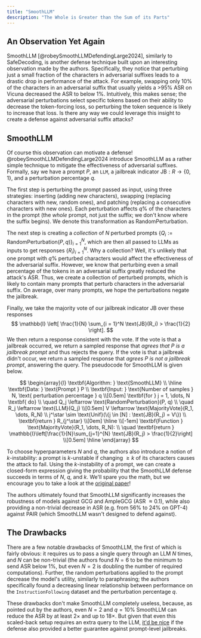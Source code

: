 ```yaml
---
title: "SmoothLLM"
description: "The Whole is Greater than the Sum of its Parts"
---
```


## An Observation Yet Again
SmoothLLM [@robeySmoothLLMDefendingLarge2024], similarly to SafeDecoding, is another defense technique built upon an interesting observation made by the authors. Specifically, they notice that perturbing just a small fraction of the characters in adversarial suffixes leads to a drastic drop in performance of the attack. For example, swapping only 10% of the characters in an adversarial suffix that usually yields a >95% ASR on Vicuna decreased the ASR to below 1%. Intuitively, this makes sense; the adversarial perturbations select specific tokens based on their ability to decrease the token-forcing loss, so perturbing the token sequence is likely to increase that loss. Is there any way we could leverage this insight to create a defense against adversarial suffix attacks?

## SmoothLLM
Of course this observation can motivate a defense! @robeySmoothLLMDefendingLarge2024 introduce SmoothLLM as a rather simple technique to mitigate the effectiveness of adversarial suffixes. Formally, say we have a prompt $P$, an $\texttt{LLM}$, a jailbreak indicator $\text{JB} : R \to \{0, 1\}$, and a perturbation percentage $q$.

The first step is perturbing the prompt passed as input, using three strategies: inserting (adding new characters), swapping (replacing characters with new, random ones), and patching (replacing a consecutive characters with new ones). Each perturbation affects $q\%$ of the characters in the prompt (the *whole* prompt, not just the suffix; we don't know where the suffix begins). We denote this transformation as $\text{RandomPerturbation}$.

The next step is creating a *collection* of $N$ perturbed prompts $\{Q_i := \text{RandomPerturbation}(P, q)\}_{i = 1}^N$, which are then all passed to LLMs as inputs to get responses $\{R_i\}_{i = 1}^N$. Why a collection? Well, it's unlikely that one prompt with $q\%$ perturbed characters would affect the effectiveness of the adversarial suffix. However, we know that perturbing even a small percentage of the tokens in an adversarial suffix greatly reduced the attack's ASR. Thus, we create a collection of perturbed prompts, which is likely to contain many prompts that perturb characters in the adversarial suffix. On average, over many prompts, we hope the perturbations negate the jailbreak.

Finally, we take the majority vote of our jailbreak indicator $\text{JB}$ over these responses
$$
\mathbb{I} \left[ \frac{1}{N} \sum_{i = 1}^N \text{JB}(R_i) > \frac{1}{2} \right].
$$
We then return a response consistent with the vote. If the vote is that a jailbreak occurred, we return a sampled response that *agrees that $P$ is a jailbreak prompt* and thus rejects the query. If the vote is that a jailbreak didn't occur, we return a sampled response that *agrees $P$ is not a jailbreak prompt*, answering the query. The pseudocode for SmoothLLM is given below.

$$
\begin{array}{l}
\textbf{Algorithm: } \text{SmoothLLM} \\
\hline
\textbf{Data: } \text{Prompt } P \\
\textbf{Input: } \text{Number of samples } N, \text{ perturbation percentage } q \\[0.5em]
\textbf{for } j = 1, \dots, N \textbf{ do} \\
\quad Q_j \leftarrow \text{RandomPerturbation}(P, q) \\
\quad R_j \leftarrow \text{LLM}(Q_j) \\[0.5em]
V \leftarrow \text{MajorityVote}(R_1, \dots, R_N) \\
j^\star \sim \text{Unif}(\{j \in [N] : \text{JB}(R_j) = V\}) \\
\textbf{return } R_{j^\star} \\[0em]
\hline \\[-1em]
\textbf{Function } \text{MajorityVote}(R_1, \dots, R_N): \\
\quad \textbf{return } \mathbb{I}\left[\frac{1}{N}\sum_{j=1}^{N} \text{JB}(R_j) > \frac{1}{2}\right] \\[0.5em]
\hline
\end{array}
$$

To choose hyperparameters $N$ and $q$, the authors also introduce a notion of $k$-instability: a prompt is $k$-unstable if changing $\geq k$ of its characters causes the attack to fail. Using the $k$-instability of a prompt, we can create a closed-form expression giving the probability that the SmoothLLM defense succeeds in terms of $N$, $q$, and $k$. We'll spare you the math, but we encourage you to take a look at the [original paper](https://arxiv.org/abs/2310.03684)!

The authors ultimately found that SmoothLLM significantly increases the robustness of models against GCG and AmpleGCG (ASR $\approx 0.1$), while also providing a non-trivial decrease in ASR (e.g. from 56% to 24% on GPT-4) against PAIR (which SmoothLLM wasn't designed to defend against).

## The Drawbacks
There are a few notable drawbacks of SmoothLLM, the first of which is fairly obvious: it requires us to pass a single query through an LLM $N$ times, and $N$ can be non-trivial (the authors found $N = 6$ to be the minimum to send ASR below 1%, but even $N = 2$ is doubling the number of required computations). Further, the random perturbations applied to the prompt decrease the model's utility, similarly to paraphrasing; the authors specifically found a decreasing linear relationship between performance on the `InstructionFollowing` dataset and the perturbation percentage $q$.

These drawbacks don't make SmoothLLM completely useless, because, as pointed out by the authors, even $N = 2$ and $q = 10\%$ SmoothLLM can reduce the ASR by at least 2$\times$ and up to 18$\times$. But given that even this scaled-back setup requires an extra query to the LLM, [it'd be nice](https://en.wikipedia.org/wiki/Foreshadowing) if the defense also provided a better guarantee against prompt-level jailbreaks.

